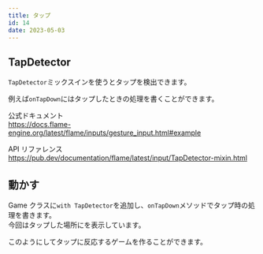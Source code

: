 ```yaml
---
title: タップ
id: 14
date: 2023-05-03
---
```



## TapDetector

`TapDetector`ミックスインを使うとタップを検出できます。

例えば`onTapDown`にはタップしたときの処理を書くことができます。

公式ドキュメント  
https://docs.flame-engine.org/latest/flame/inputs/gesture_input.html#example

API リファレンス  
https://pub.dev/documentation/flame/latest/input/TapDetector-mixin.html

## 動かす

Game クラスに`with TapDetector`を追加し、`onTapDown`メソッドでタップ時の処理を書きます。  
今回はタップした場所に<ExampleLink slug="circle" />を表示しています。

<ExampleCode file="tap/game.dart" />

このようにしてタップに反応するゲームを作ることができます。
